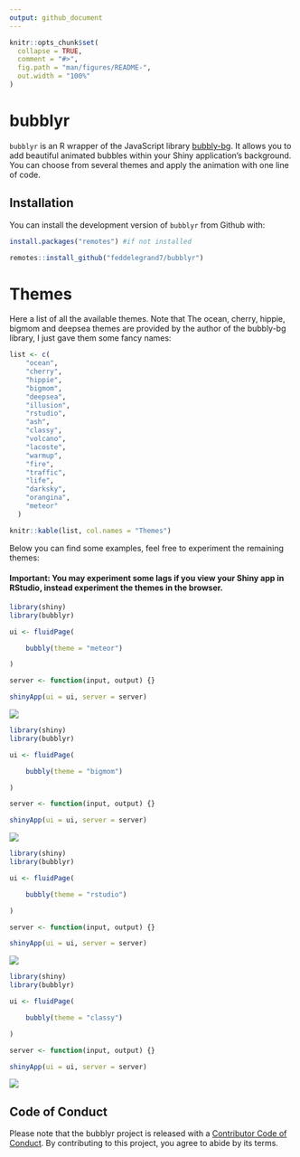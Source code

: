 ```yaml
---
output: github_document
---
```


<!-- README.md is generated from README.Rmd. Please edit that file -->

```r
knitr::opts_chunk$set(
  collapse = TRUE,
  comment = "#>",
  fig.path = "man/figures/README-",
  out.width = "100%"
)
```

# bubblyr

<!-- badges: start -->
<!-- badges: end -->

`bubblyr` is an R wrapper of the JavaScript library [bubbly-bg](https://github.com/tipsy/bubbly-bg). It allows you to add beautiful animated bubbles within your Shiny application's background. You can choose from several themes and apply the animation with one line of code. 


## Installation

You can install the development version of `bubblyr` from Github with: 


```r

install.packages("remotes") #if not installed

remotes::install_github("feddelegrand7/bubblyr")

```




# Themes

Here a list of all the available themes. Note that The ocean, cherry, hippie, bigmom and deepsea themes are provided by the author of the bubbly-bg library, I just gave them some fancy names: 

```r
list <- c(
    "ocean",
    "cherry",
    "hippie",
    "bigmom",
    "deepsea",
    "illusion",
    "rstudio",
    "ash",
    "classy",
    "volcano",
    "lacoste",
    "warmup",
    "fire",
    "traffic",
    "life",
    "darksky",
    "orangina",
    "meteor"
  )

knitr::kable(list, col.names = "Themes")
```

Below you can find some examples, feel free to experiment the remaining themes: 

#### Important: You may experiment some lags if you view your Shiny app in RStudio, instead experiment the themes in the browser. 


```r
library(shiny)
library(bubblyr)

ui <- fluidPage(

    bubbly(theme = "meteor")

)

server <- function(input, output) {}

shinyApp(ui = ui, server = server)

```

![](man/meteor.gif)



```r
library(shiny)
library(bubblyr)

ui <- fluidPage(

    bubbly(theme = "bigmom")

)

server <- function(input, output) {}

shinyApp(ui = ui, server = server)

```

![](man/bigmom.gif)


```r
library(shiny)
library(bubblyr)

ui <- fluidPage(

    bubbly(theme = "rstudio")

)

server <- function(input, output) {}

shinyApp(ui = ui, server = server)

```


![](man/rstudio.gif)

```r
library(shiny)
library(bubblyr)

ui <- fluidPage(

    bubbly(theme = "classy")

)

server <- function(input, output) {}

shinyApp(ui = ui, server = server)

```


![](man/classy.gif)


## Code of Conduct

Please note that the bubblyr project is released with a [Contributor Code of Conduct](https://contributor-covenant.org/version/2/0/CODE_OF_CONDUCT.html). By contributing to this project, you agree to abide by its terms.








